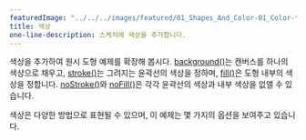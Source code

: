---
featuredImage: "../../../images/featured/01_Shapes_And_Color-01_Color-thumbnail.png"
title: 색상
one-line-description: 스케치에 색상을 추가합니다.
---

색상을 추가하여 원시 도형 예제를 확장해 봅시다.
<a href="https://p5js.org/reference/#/p5/background" target="_blank">background()</a>는 캔버스를 하나의 색상으로 채우고,
<a href="https://p5js.org/reference/#/p5/stroke" target="_blank">stroke()</a>는 그려지는 윤곽선의 색상을 정하며,
<a href="https://p5js.org/reference/#/p5/fill" target="_blank">fill()</a>은 도형 내부의 색상을 정합니다.
<a href="https://p5js.org/reference/#/p5/noFill" target="_blank">noStroke()</a>와
<a href="https://p5js.org/reference/#/p5/noFill" target="_blank">noFill()</a>은 각각 윤곽선의 색상과 내부 색상을 없앨 수 있습니다. 

색상은 다양한 방법으로 표현될 수 있으며, 이 예제는 몇 가지의 옵션을 보여주고 있습니다.
